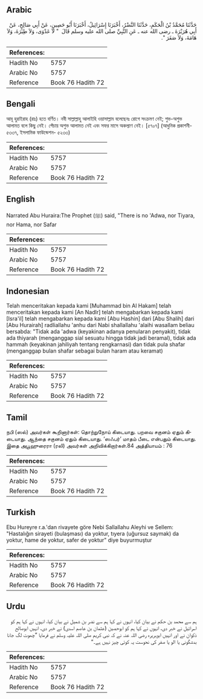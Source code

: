## Arabic


<div dir="rtl" lang="ar" style={{fontSize:'larger',backgroundColor:'#f8f9fa',padding:20}}>
حَدَّثَنَا مُحَمَّدُ بْنُ الْحَكَمِ، حَدَّثَنَا النَّضْرُ، أَخْبَرَنَا إِسْرَائِيلُ، أَخْبَرَنَا أَبُو حَصِينٍ، عَنْ أَبِي صَالِحٍ، عَنْ أَبِي هُرَيْرَةَ ـ رضى الله عنه ـ عَنِ النَّبِيِّ صلى الله عليه وسلم قَالَ ‏ "‏ لاَ عَدْوَى، وَلاَ طِيَرَةَ، وَلاَ هَامَةَ، وَلاَ صَفَرَ ‏"‏‏.‏
</div>
<div style={{backgroundColor:'#f8f9fa',padding:20, marginBottom: 10}}><table> <thead> <tr> <th>References:</th> <th></th> </tr> </thead> <tbody><tr><td>Hadith No</td><td>5757</td></tr><tr><td>Arabic No</td><td>5757</td></tr><tr><td>Reference</td><td>Book 76 Hadith 72</td></tr></tbody></table></div>

## Bengali


<div dir="ltr" lang="bn" style={{fontSize:'larger',backgroundColor:'#f8f9fa',padding:20}}>
আবূ হুরাইরাহ (রাঃ) হতে বর্ণিত। নবী সাল্লাল্লাহু আলাইহি ওয়াসাল্লাম বলেছেনঃ রোগে সংক্রমণ নেই; শুভ-অশুভ আলামত বলে কিছু নেই। পেঁচায় অশুভ আলামত নেই এবং সফর মাসে অকল্যাণ নেই। [৫৭০৭] (আধুনিক প্রকাশনী- ৫৩৩৭, ইসলামিক ফাউন্ডেশন- ৫২৩৩)
</div>
<div style={{backgroundColor:'#f8f9fa',padding:20, marginBottom: 10}}><table> <thead> <tr> <th>References:</th> <th></th> </tr> </thead> <tbody><tr><td>Hadith No</td><td>5757</td></tr><tr><td>Arabic No</td><td>5757</td></tr><tr><td>Reference</td><td>Book 76 Hadith 72</td></tr></tbody></table></div>

## English


<div dir="ltr" lang="en" style={{fontSize:'larger',backgroundColor:'#f8f9fa',padding:20}}>
Narrated Abu Huraira:The Prophet (ﷺ) said, "There is no 'Adwa, nor Tiyara, nor Hama, nor Safar
</div>
<div style={{backgroundColor:'#f8f9fa',padding:20, marginBottom: 10}}><table> <thead> <tr> <th>References:</th> <th></th> </tr> </thead> <tbody><tr><td>Hadith No</td><td>5757</td></tr><tr><td>Arabic No</td><td>5757</td></tr><tr><td>Reference</td><td>Book 76 Hadith 72</td></tr></tbody></table></div>

## Indonesian


<div dir="ltr" lang="id" style={{fontSize:'larger',backgroundColor:'#f8f9fa',padding:20}}>
Telah menceritakan kepada kami [Muhammad bin Al Hakam] telah menceritakan kepada kami [An Nadlr] telah mengabarkan kepada kami [Isra'il] telah mengabarkan kepada kami [Abu Hashin] dari [Abu Shalih] dari [Abu Hurairah] radliallahu 'anhu dari Nabi shallallahu 'alaihi wasallam beliau bersabda: "Tidak ada 'adwa (keyakinan adanya penularan penyakit), tidak ada thiyarah (menganggap sial sesuatu hingga tidak jadi beramal), tidak ada hammah (keyakinan jahiliyah tentang rengkarnasi) dan tidak pula shafar (menganggap bulan shafar sebagai bulan haram atau keramat)
</div>
<div style={{backgroundColor:'#f8f9fa',padding:20, marginBottom: 10}}><table> <thead> <tr> <th>References:</th> <th></th> </tr> </thead> <tbody><tr><td>Hadith No</td><td>5757</td></tr><tr><td>Arabic No</td><td>5757</td></tr><tr><td>Reference</td><td>Book 76 Hadith 72</td></tr></tbody></table></div>

## Tamil


<div dir="ltr" lang="ta" style={{fontSize:'larger',backgroundColor:'#f8f9fa',padding:20}}>
நபி (ஸல்) அவர்கள் கூறினார்கள்: தொற்றுநோய் கிடையாது. பறவை சகுனம் ஏதும் கிடையாது. ஆந்தை சகுனம் ஏதும் கிடையாது. ‘ஸஃபர்’ மாதம் பீடை என்பதும் கிடையாது. இதை அபூஹுரைரா (ரலி) அவர்கள் அறிவிக்கிறார்கள்.84 அத்தியாயம் : 76
</div>
<div style={{backgroundColor:'#f8f9fa',padding:20, marginBottom: 10}}><table> <thead> <tr> <th>References:</th> <th></th> </tr> </thead> <tbody><tr><td>Hadith No</td><td>5757</td></tr><tr><td>Arabic No</td><td>5757</td></tr><tr><td>Reference</td><td>Book 76 Hadith 72</td></tr></tbody></table></div>

## Turkish


<div dir="ltr" lang="tr" style={{fontSize:'larger',backgroundColor:'#f8f9fa',padding:20}}>
Ebu Hureyre r.a.'dan rivayete göre Nebi Sallallahu Aleyhi ve Sellem: "Hastalığın sirayeti (bulaşması) da yoktur, tıyera (uğursuz saymak) da yoktur, hame de yoktur, safer de yoktur" diye buyurmuştur
</div>
<div style={{backgroundColor:'#f8f9fa',padding:20, marginBottom: 10}}><table> <thead> <tr> <th>References:</th> <th></th> </tr> </thead> <tbody><tr><td>Hadith No</td><td>5757</td></tr><tr><td>Arabic No</td><td>5757</td></tr><tr><td>Reference</td><td>Book 76 Hadith 72</td></tr></tbody></table></div>

## Urdu


<div dir="rtl" lang="ur" style={{fontSize:'larger',backgroundColor:'#f8f9fa',padding:20}}>
ہم سے محمد بن حکم نے بیان کیا، انہوں نے کہا ہم سے نضر بن شمیل نے بیان کیا، انہوں نے کہا ہم کو اسرائیل نے خبر دی، انہوں نے کہا ہم کو ابوحصین (عثمان بن عاصم اسدی) نے خبر دی، انہیں ابوصالح ذکوان نے اور انہیں ابوہریرہ رضی اللہ عنہ نے کہ نبی کریم صلی اللہ علیہ وسلم نے فرمایا ”چھوت لگ جانا بدشگونی یا الو یا صفر کی نحوست یہ کوئی چیز نہیں ہے۔“
</div>
<div style={{backgroundColor:'#f8f9fa',padding:20, marginBottom: 10}}><table> <thead> <tr> <th>References:</th> <th></th> </tr> </thead> <tbody><tr><td>Hadith No</td><td>5757</td></tr><tr><td>Arabic No</td><td>5757</td></tr><tr><td>Reference</td><td>Book 76 Hadith 72</td></tr></tbody></table></div>
